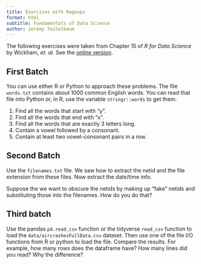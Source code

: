 ```yaml
---
title: Exercises with Regexps
format: html
subtitle: Fundamentals of Data Science
author: Jeremy Teitelbaum
---
```


The following exercises were taken from Chapter 15 of *R for Data Science* by Wickham, *et. al.*  See the [online version](https://r4ds.hadley.nz/regexps#exercises-2).

## First Batch

You can use either R or Python to approach these problems.
The file `words.txt` contains about 1000 common English words.
You can read that file into Python or, in R, use the variable `stringr::words` to get them.

1.  Find all the words that start with "y".
2.  Find all the words that end with "x".
3.  Find all the words that are exactly 3 letters long. 
4.  Contain a vowel followed by a consonant.
5.  Contain at least two vowel-consonant pairs in a row.

## Second Batch

Use the `filenames.txt` file.  We saw how to extract the netid and the file extension from these files.  Now extract the date/time info.

Suppose the we want to obscure the netids by making up "fake" netids
and substituting those into the filenames.  How do you do that?



## Third batch

Use the pandas `pd.read_csv` function or the tidyverse `read_csv` function to load the `data/aircrashesFullData.csv` dataset.  Then use one of the file I/O functions from R or python to load the file.  Compare the results.
For example, how many rows does the dataframe have?  How many lines did you read? Why the difference?

